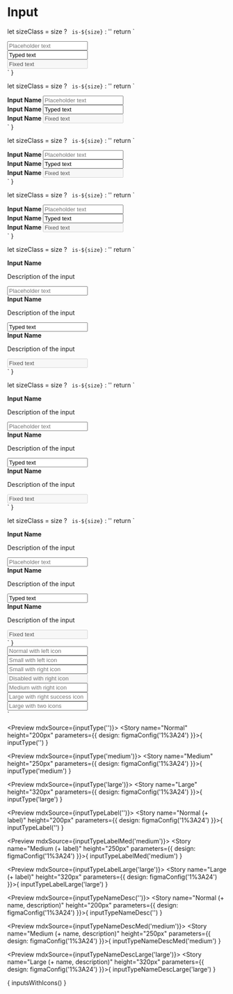 
<Meta title="Form/Input" />

# Input

  let sizeClass = size ? ` is-${size}` : ''
  return `
  <div class="margin-bottom-small">
    <input class="input${sizeClass}" type="text" placeholder="Placeholder text"/>
  </div>
  <div class="margin-bottom-small">
    <input class="input${sizeClass}" type="text" value="Typed text"/>
  </div>
  <div class="margin-bottom-small">
  <input class="input${sizeClass}" type="text" value="Fixed text" disabled/>
  </div>`
}

  let sizeClass = size ? ` is-${size}` : ''
  return `
  <div class="margin-bottom-small">
    <label class="margin-bottom-small is-inline-block"> <strong> Input Name </strong> </label>
    <input class="input${sizeClass}" type="text" placeholder="Placeholder text"/>
  </div>
  <div class="margin-bottom-small">
    <label class="margin-bottom-small is-inline-block"> <strong> Input Name </strong> </label>
    <input class="input${sizeClass}" type="text" value="Typed text"/>
  </div>
  <div class="margin-bottom-small">
    <label class="margin-bottom-small is-inline-block"> <strong> Input Name </strong> </label>
    <input class="input${sizeClass}" type="text" value="Fixed text" disabled/>
    </div>`
}

  let sizeClass = size ? ` is-${size}` : ''
  return `
  <div class="margin-bottom-small">
    <label class="body-big margin-bottom-small is-inline-block"> <strong> Input Name </strong> </label>
    <input class="input${sizeClass}" type="text" placeholder="Placeholder text"/>
  </div>
  <div class="margin-bottom-small">
    <label class="body-big margin-bottom-small is-inline-block"> <strong> Input Name </strong> </label>
    <input class="input${sizeClass}" type="text" value="Typed text"/>
  </div>
  <div class="margin-bottom-small">
    <label class="body-big margin-bottom-small is-inline-block"> <strong> Input Name </strong> </label>
    <input class="input${sizeClass}" type="text" value="Fixed text" disabled/>
    </div>`
}

  let sizeClass = size ? ` is-${size}` : ''
  return `
  <div class="margin-bottom-small">
    <label class="body-bigger margin-bottom-small"> <strong> Input Name </strong> </label>
    <input class="input${sizeClass}" type="text" placeholder="Placeholder text"/>
  </div>
  <div class="margin-bottom-small">
    <label class="body-bigger margin-bottom-small"> <strong> Input Name </strong> </label>
    <input class="input${sizeClass}" type="text" value="Typed text"/>
  </div>
  <div class="margin-bottom-small">
    <label class="body-bigger margin-bottom-small"> <strong> Input Name </strong> </label>
    <input class="input${sizeClass}" type="text" value="Fixed text" disabled/>
    </div>`
}

  let sizeClass = size ? ` is-${size}` : ''
  return `
  <div class="margin-bottom-small">
    <label class="margin-bottom-small"> <strong> Input Name </strong> </label>
    <p class="margin-bottom-small"> Description of the input </p>
    <input class="input${sizeClass}" type="text" placeholder="Placeholder text"/>
  </div>
  <div class="margin-bottom-small">
    <label class="margin-bottom-small"> <strong> Input Name </strong> </label>
    <p class="margin-bottom-small"> Description of the input </p>
    <input class="input${sizeClass}" type="text" value="Typed text"/>
  </div>
  <div class="margin-bottom-small">
    <label class="margin-bottom-small"> <strong> Input Name </strong> </label>
    <p class="margin-bottom-small"> Description of the input </p>
    <input class="input${sizeClass}" type="text" value="Fixed text" disabled/>
    </div>`
}

  let sizeClass = size ? ` is-${size}` : ''
  return `
  <div class="margin-bottom-small">
    <label class="body-big margin-bottom-small"> <strong> Input Name </strong> </label>
    <p class="body-big margin-bottom-small"> Description of the input </p>
    <input class="input${sizeClass}" type="text" placeholder="Placeholder text"/>
  </div>
  <div class="margin-bottom-small">
    <label class="body-big margin-bottom-small"> <strong> Input Name </strong> </label>
    <p class="body-big margin-bottom-small"> Description of the input </p>
    <input class="input${sizeClass}" type="text" value="Typed text"/>
  </div>
  <div class="margin-bottom-small">
    <label class="body-big margin-bottom-small"> <strong> Input Name </strong> </label>
    <p class="body-big margin-bottom-small"> Description of the input </p>
    <input class="input${sizeClass}" type="text" value="Fixed text" disabled/>
    </div>`
}

  let sizeClass = size ? ` is-${size}` : ''
  return `
  <div class="margin-bottom-small">
    <label class="body-bigger margin-bottom-small"> <strong> Input Name </strong> </label>
    <p class="body-bigger margin-bottom-small"> Description of the input </p>
    <input class="input${sizeClass}" type="text" placeholder="Placeholder text"/>
  </div>
  <div class="margin-bottom-small">
    <label class="body-bigger margin-bottom-small"> <strong> Input Name </strong> </label>
    <p class="body-bigger margin-bottom-small"> Description of the input </p>
    <input class="input${sizeClass}" type="text" value="Typed text"/>
  </div>
  <div class="margin-bottom-small">
    <label class="body-bigger margin-bottom-small"> <strong> Input Name </strong> </label>
    <p class="body-bigger margin-bottom-small"> Description of the input </p>
    <input class="input${sizeClass}" type="text" value="Fixed text" disabled/>
    </div>`
}

  <div class="control has-icons-left margin-bottom-normal">
    <input class="input" type="email" placeholder="Normal with left icon"></input>
    <span class="icon is-left">
      <i class="icon search"></i>
    </span>
  </div>
  <div class="control has-icons-left margin-bottom-normal">
    <input class="input" type="email" placeholder="Small with left icon"></input>
    <span class="icon is-small is-left">
      <i class="icon search"></i>
    </span>
  </div>
  <div class="control has-icons-right  margin-bottom-normal">
    <input class="input" type="email" placeholder="Small with right icon"></input>
    <span class="icon is-small is-right">
      <i class="icon search"></i>
    </span>
  </div>
  <div class="control has-icons-right margin-bottom-normal">
    <input disabled class="input" type="email" placeholder="Disabled with right icon"></input>
    <span class="icon is-small is-right has-text-orange">
      <i class="fas fa-envelope"></i>
    </span>
    <span class="icon is-small is-right">
      <i class="icon search"></i>
    </span>
  </div>
  <div class="control has-icons-right margin-bottom-normal">
    <input class="input is-medium" type="email" placeholder="Medium with right icon"></input>
    <span class="icon is-right has-text-orange">
      <i class="icon cross"></i>
    </span>
  </div>
  <div class="control has-icons-right margin-bottom-normal">
    <input class="input is-large" type="email" placeholder="Large with right success icon"></input>
    <span class="icon is-right has-text-success">
      <i class="icon cross"></i>
    </span>
  </div>
  <div class="control has-icons-left has-icons-right">
    <input class="input is-large" type="email" placeholder="Large with two icons">
    <span class="icon is-medium is-left">
      <i class="icon search"></i>
    </span>
    <span class="icon is-medium is-right">
      <i class="icon cross"></i>
    </span>
  </div>
`


<Preview mdxSource={inputType('')}>
  <Story name="Normal" height="200px" parameters={{
    design: figmaConfig('1%3A24')
  }}>{
    inputType('')
  }</Story>
</Preview>

<Preview mdxSource={inputType('medium')}>
  <Story name="Medium" height="250px" parameters={{
    design: figmaConfig('1%3A24')
  }}>{
    inputType('medium')
  }</Story>
</Preview>

<Preview mdxSource={inputType('large')}>
  <Story name="Large" height="320px" parameters={{
    design: figmaConfig('1%3A24')
  }}>{
    inputType('large')
  }</Story>
</Preview>

<Preview mdxSource={inputTypeLabel('')}>
  <Story name="Normal (+ label)" height="200px" parameters={{
    design: figmaConfig('1%3A24')
  }}>{
    inputTypeLabel('')
  }</Story>
</Preview>

<Preview mdxSource={inputTypeLabelMed('medium')}>
  <Story name="Medium (+ label)" height="250px" parameters={{
    design: figmaConfig('1%3A24')
  }}>{
    inputTypeLabelMed('medium')
  }</Story>
</Preview>

<Preview mdxSource={inputTypeLabelLarge('large')}>
  <Story name="Large (+ label)" height="320px" parameters={{
    design: figmaConfig('1%3A24')
  }}>{
    inputTypeLabelLarge('large')
  }</Story>
</Preview>

<Preview mdxSource={inputTypeNameDesc('')}>
  <Story name="Normal (+ name, description)" height="200px" parameters={{
    design: figmaConfig('1%3A24')
  }}>{
    inputTypeNameDesc('')
  }</Story>
</Preview>

<Preview mdxSource={inputTypeNameDescMed('medium')}>
  <Story name="Medium (+ name, description)" height="250px" parameters={{
    design: figmaConfig('1%3A24')
  }}>{
    inputTypeNameDescMed('medium')
  }</Story>
</Preview>

<Preview mdxSource={inputTypeNameDescLarge('large')}>
  <Story name="Large (+ name, description)" height="320px" parameters={{
    design: figmaConfig('1%3A24')
  }}>{
    inputTypeNameDescLarge('large')
  }</Story>
</Preview>

<Preview mdxSource={inputsWithIcons()}>
  <Story name="With Icons" height="320px" parameters={{
    design: figmaConfig('1%3A24')
  }}>{
    inputsWithIcons()
  }</Story>
</Preview>
